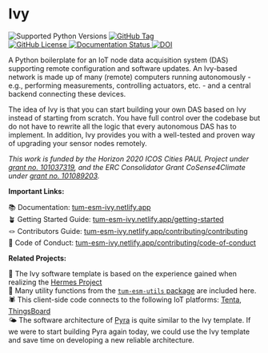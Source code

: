 # Ivy

<img
  alt="Supported Python Versions"
  src="https://img.shields.io/python/required-version-toml?tomlFilePath=https%3A%2F%2Fraw.githubusercontent.com%2Ftum-esm%2Fivy%2Fmain%2Fpyproject.toml&label=Supported%20Python%20Versions&labelColor=0f172a&color=f43f5e"
  className="inline p-0 m-px mt-6"
/>
<a href="https://github.com/tum-esm/ivy/releases">
<img
  alt="GitHub Tag"
  src="https://img.shields.io/github/v/tag/tum-esm/ivy?sort=semver&style=flat&label=Latest%20Template%20Version&color=f43f5e&cacheSeconds=60&labelColor=0f172a"
  className="inline p-0 m-px mt-6"
/>
</a>
<br />
<a href="https://github.com/tum-esm/ivy/blob/main/LICENSE">
<img
  alt="GitHub License"
  src="https://img.shields.io/github/license/tum-esm/ivy?style=flat&label=License&labelColor=0f172a&color=4ade80&cacheSeconds=60"
  className="inline p-0 m-px"
/>
</a>
<a href="https://tum-esm-ivy.netlify.app/">
<img
    alt="Documentation Status"
    src="https://img.shields.io/website?url=https%3A%2F%2Ftum-esm-ivy.netlify.app%2F&up_message=online&up_color=4ade80&down_message=unavailable&down_color=f87171&label=Documentation&labelColor=0f172a&cacheSeconds=60"
    className="inline p-0 m-px"
  />
</a>
<a href="https://doi.org/10.5281/zenodo.14562882">
<img
    alt="DOI"
    src="https://img.shields.io/badge/DOI-10.5281%2Fzenodo.14562882-0ea5e9?labelColor=0f172a&color=0ea5e9&cacheSeconds=60"
    className="inline p-0 m-px"
  />
</a>

A Python boilerplate for an IoT node data acquisition system (DAS) supporting remote configuration and software updates. An Ivy-based network is made up of many (remote) computers running autonomously - e.g., performing measurements, controlling actuators, etc. - and a central backend connecting these devices.

The idea of Ivy is that you can start building your own DAS based on Ivy instead of starting from scratch. You have full control over the codebase but do not have to rewrite all the logic that every autonomous DAS has to implement. In addition, Ivy provides you with a well-tested and proven way of upgrading your sensor nodes remotely.

_This work is funded by the Horizon 2020 ICOS Cities PAUL Project under [grant no. 101037319](https://cordis.europa.eu/project/id/101037319), and the ERC Consolidator Grant CoSense4Climate under [grant no. 101089203](https://cordis.europa.eu/project/id/101089203)._

**Important Links:**

📚 Documentation: [tum-esm-ivy.netlify.app](https://tum-esm-ivy.netlify.app/)<br/>
🪴 Getting Started Guide: [tum-esm-ivy.netlify.app/getting-started](https://tum-esm-ivy.netlify.app/getting-started)<br/>
🪢 Contributors Guide: [tum-esm-ivy.netlify.app/contributing/contributing](https://tum-esm-ivy.netlify.app/contributing/contributing)<br/>
🤝 Code of Conduct: [tum-esm-ivy.netlify.app/contributing/code-of-conduct](https://tum-esm-ivy.netlify.app/contributing/code-of-conduct)

**Related Projects:**

🪽 The Ivy software template is based on the experience gained when realizing the [Hermes Project](https://github.com/tum-esm/hermes)<br/>
🔨 Many utility functions from the [`tum-esm-utils` package](https://github.com/tum-esm/utils) are included here.<br/>
🕷️ This client-side code connects to the following IoT platforms: [Tenta](https://github.com/iterize/tenta), [ThingsBoard](https://thingsboard.io/)<br/>
🌤️ The software architecture of [Pyra](https://github.com/tum-esm/pyra) is quite similar to the Ivy template. If we were to start building Pyra again today, we could use the Ivy template and save time on developing a new reliable architecture.
